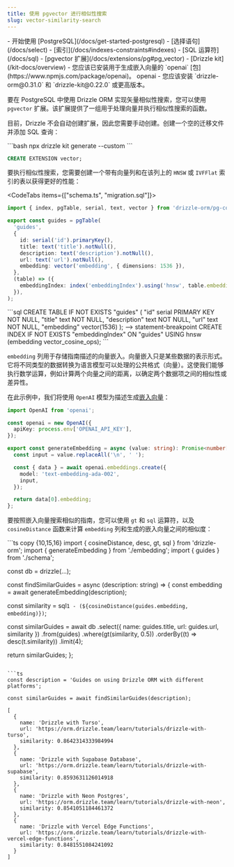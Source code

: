 ```yaml
---
title: 使用 pgvector 进行相似性搜索
slug: vector-similarity-search
---
```



<Prerequisites>
- 开始使用 [PostgreSQL](/docs/get-started-postgresql)
- [选择语句](/docs/select)
- [索引](/docs/indexes-constraints#indexes)
- [SQL 运算符](/docs/sql)
- [pgvector 扩展](/docs/extensions/pg#pg_vector)
- [Drizzle kit](/kit-docs/overview)
- 您应该已安装用于生成嵌入向量的 `openai` [包](https://www.npmjs.com/package/openai)。
<Npm>
  openai
</Npm>
- 您应该安装 `drizzle-orm@0.31.0` 和 `drizzle-kit@0.22.0` 或更高版本。
</Prerequisites>

要在 PostgreSQL 中使用 Drizzle ORM 实现矢量相似性搜索，您可以使用 `pgvector` 扩展。该扩展提供了一组用于处理向量并执行相似性搜索的函数。

目前，Drizzle 不会自动创建扩展，因此您需要手动创建。创建一个空的迁移文件并添加 SQL 查询：

<Section>
```bash
npx drizzle kit generate --custom
```

```sql
CREATE EXTENSION vector;
```
</Section>

要执行相似性搜索，您需要创建一个带有向量列和在该列上的 `HNSW` 或 `IVFFlat` 索引的表以获得更好的性能：

<CodeTabs items={["schema.ts", "migration.sql"]}>
  <CodeTab>
  ```ts copy {10, 13}
  import { index, pgTable, serial, text, vector } from 'drizzle-orm/pg-core';

  export const guides = pgTable(
    'guides',
    {
      id: serial('id').primaryKey(),
      title: text('title').notNull(),
      description: text('description').notNull(),
      url: text('url').notNull(),
      embedding: vector('embedding', { dimensions: 1536 }),
    },
    (table) => ({
      embeddingIndex: index('embeddingIndex').using('hnsw', table.embedding.op('vector_cosine_ops')),
    }),
  );
  ```
  </CodeTab>
  ```sql
  CREATE TABLE IF NOT EXISTS "guides" (
    "id" serial PRIMARY KEY NOT NULL,
    "title" text NOT NULL,
    "description" text NOT NULL,
    "url" text NOT NULL,
    "embedding" vector(1536)
  );
  --> statement-breakpoint
  CREATE INDEX IF NOT EXISTS "embeddingIndex" ON "guides" USING hnsw (embedding vector_cosine_ops);
  ```
</CodeTabs>

`embedding` 列用于存储指南描述的向量嵌入。向量嵌入只是某些数据的表示形式。它将不同类型的数据转换为语言模型可以处理的公共格式（向量）。这使我们能够执行数学运算，例如计算两个向量之间的距离，以确定两个数据项之间的相似性或差异性。

在此示例中，我们将使用 `OpenAI` 模型为描述生成[嵌入向量](https://platform.openai.com/docs/guides/embeddings)：
```ts copy
import OpenAI from 'openai';

const openai = new OpenAI({
  apiKey: process.env['OPENAI_API_KEY'],
});

export const generateEmbedding = async (value: string): Promise<number[]> => {
  const input = value.replaceAll('\n', ' ');

  const { data } = await openai.embeddings.create({
    model: 'text-embedding-ada-002',
    input,
  });

  return data[0].embedding;
};
```

要按照嵌入向量搜索相似的指南，您可以使用 `gt` 和 `sql` 运算符，以及 `cosineDistance` 函数来计算 `embedding` 列和生成的嵌入向量之间的相似度：

<Section>
```ts copy {10,15,16}
import { cosineDistance, desc, gt, sql } from 'drizzle-orm';
import { generateEmbedding } from './embedding';
import { guides } from './schema';

const db = drizzle(...);

const findSimilarGuides = async (description: string) => {
  const embedding = await generateEmbedding(description);

  const similarity = sql<number>`1 - (${cosineDistance(guides.embedding, embedding)})`;

  const similarGuides = await db
    .select({ name: guides.title, url: guides.url, similarity })
    .from(guides)
    .where(gt(similarity, 0.5))
    .orderBy((t) => desc(t.similarity))
    .limit(4);

  return similarGuides;
};
```

```ts
const description = 'Guides on using Drizzle ORM with different platforms';

const similarGuides = await findSimilarGuides(description);
```

```plaintext
[
  {
    name: 'Drizzle with Turso',
    url: 'https://orm.drizzle.team/learn/tutorials/drizzle-with-turso',
    similarity: 0.8642314333984994
  },
  {
    name: 'Drizzle with Supabase Database',
    url: 'https://orm.drizzle.team/learn/tutorials/drizzle-with-supabase',
    similarity: 0.8593631126014918
  },
  {
    name: 'Drizzle with Neon Postgres',
    url: 'https://orm.drizzle.team/learn/tutorials/drizzle-with-neon',
    similarity: 0.8541051184461372
  },
  {
    name: 'Drizzle with Vercel Edge Functions',
    url: 'https://orm.drizzle.team/learn/tutorials/drizzle-with-vercel-edge-functions',
    similarity: 0.8481551084241092
  }
]
```
</Section>
